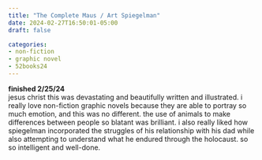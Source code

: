 ```yaml
---
title: "The Complete Maus / Art Spiegelman"
date: 2024-02-27T16:50:01-05:00
draft: false

categories:
- non-fiction
- graphic novel
- 52books24
---
```

**finished 2/25/24** \
jesus christ this was devastating and beautifully written and illustrated. i really love non-fiction graphic novels because they are able to portray so much emotion, and this was no different. the use of animals to make differences between people so blatant was brilliant. i also really liked how spiegelman incorporated the struggles of his relationship with his dad while also attempting to understand what he endured through the holocaust. so so intelligent and well-done.